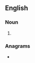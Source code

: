 ==English==

===Noun===
{{head|en|noun form}}

# {{plural of|grandma|lang=en}}

===Anagrams===
* {{anagrams|en|a=aadgmnrs|dragsman|grandams}}